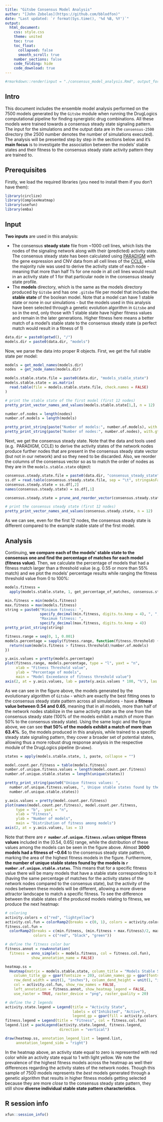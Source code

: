 ```yaml
---
title: "Gitsbe Consensus Model Analysis"
author: "[John Zobolas](https://github.com/bblodfon)"
date: "Last updated: `r format(Sys.time(), '%d %B, %Y')`"
output:
  html_document:
    css: style.css
    theme: united
    toc: true
    toc_float: 
      collapsed: false
      smooth_scroll: true
    number_sections: false
    code_folding: hide
    code_download: true
---
```


```r
#rmarkdown::render(input = "./consensus_model_analysis.Rmd", output_format = "html_document", output_dir = "../../docs/consensus-2500/")
```

## Intro {-}

This document includes the ensemble model analysis performed on the 7500 
models generated by the `Gitsbe` module when running the DrugLogics 
computational pipeline for finding synergistic drug combinations. All these 
models were trained towards a consensus steady state signaling pattern. The 
input for the simulations and the output data are in the `consensus-2500` 
directory (the 2500 number denotes the number of simulations executed). The 
analysis will be presented step by step in the sections below and it's **main
focus** is to investigate the association between the models' stable states and 
their fitness to the consensus steady state activity pattern they are trained to.

## Prerequisites {-}

Firstly, we load the required libraries (you need to install them if you don't
have them):
```r
library(circlize)
library(ComplexHeatmap)
library(usefun)
library(emba)
```

## Input {-}

**Two inputs** are used in this analysis:

- The consensus **steady state** file from ~1000 cell lines, which lists the 
nodes of the signaling network along with their (predicted) activity state. The
consensus steady state has been calculated using 
[PARADIGM](https://doi.org/10.1093/bioinformatics/btq182) with the gene 
expression and CNV data from all cell lines of the 
[CCLE](https://www.sevenbridges.com/ccle/), while the majority rule was used to 
derive the activity state of each node - meaning that 
more than half 1's for one node in all cell lines would result in an activity 
state of 1 for that particular node in the consensus steady state profile.
- The **models** directory, which is the same as the models directory produced 
by `Gitsbe` and has one `.gitsbe` file per model that includes the **stable 
state** of the boolean model. Note that a model can have 1 stable state or none 
in our simulations - but the models used in this analysis have been selected 
through a genetic evolution algorithm in `Gitsbe` and so in the end, only those 
with 1 stable state have higher fitness values and remain in the later 
generations. Higher fitness here means a better match of a model's stable state
to the consensus steady state (a perfect match would result in a fitness of 1)
```r
data.dir = paste0(getwd(), "/")
models.dir = paste0(data.dir, "models")
```
Now, we parse the data into proper R objects. First, we get the full stable 
state per model:
```r
models = get_model_names(models.dir)
nodes  = get_node_names(models.dir)

models.stable.state.file = paste0(data.dir, "models_stable_state")
models.stable.state = as.matrix(
  read.table(file = models.stable.state.file, check.names = FALSE)
)

# print the stable state of the first model (first 12 nodes)
pretty_print_vector_names_and_values(models.stable.state[1,], n = 12)
```

```r
number.of.nodes = length(nodes)
number.of.models = length(models)

pretty_print_string(paste("Number of models:", number.of.models), with.gt = TRUE)
pretty_print_string(paste("Number of nodes:", number.of.nodes), with.gt = TRUE)
```

Next, we get the consensus steady state. Note that the data and tools used (e.g. 
PARADIGM, CCLE) to derive the activity states of the network nodes produce further 
nodes that are present in the consensus steady state vector (but not in our 
network) and so they need to be discarded. Also, we reorder the columns of the 
consensus vector so as to match the order of nodes as they are in the 
`models.stable.state` object:
```r
consensus.steady.state.file = paste0(data.dir, "consensus_steady_state")
ss.df = read.table(consensus.steady.state.file, sep = "\t", stringsAsFactors = FALSE)
consensus.steady.state = ss.df[,2]
names(consensus.steady.state) = ss.df[,1]

consensus.steady.state = prune_and_reorder_vector(consensus.steady.state, nodes)

# print the consensus steady state (first 12 nodes)
pretty_print_vector_names_and_values(consensus.steady.state, n = 12)
```

As we can see, even for the first 12 nodes, the consensus steady state is 
different compared to the example stable state of the first model.

## Analysis {-}

Continuing, **we compare each of the models' stable state to the consensus one and 
find the percentage of matches for each model (fitness value)**. Then, we 
calculate the percentage of models that had a fitness match larger than
a threshold value (e.g. $0.55$ or more than $55\%$ match) and we plot the models' 
percentage results while ranging the fitness threshold value from 0 to $100\%$:
```r
models.fitness = 
  apply(models.stable.state, 1, get_percentage_of_matches, consensus.steady.state)

min.fitness = min(models.fitness)
max.fitness = max(models.fitness)
string = paste0("Minimum fitness: ", 
                specify_decimal(min.fitness, digits.to.keep = 4), ", ", 
                "Maximum fitness: ", 
                specify_decimal(max.fitness, digits.to.keep = 4))
pretty_print_string(string)
```

```r
fitness.range = seq(0, 1, 0.001)
models.percentage = sapply(fitness.range, function(fitness.threshold) {
  return(sum(models.fitness > fitness.threshold)/number.of.models)
})

y.axis.values = pretty(models.percentage)
plot(fitness.range, models.percentage, type = "l", yaxt = "n",
     xlab = "Fitness Threshold value",
     ylab = "Percentage of models",
     main = "Model Exceedance of fitness threshold value")
axis(2, at = y.axis.values, lab = paste(y.axis.values * 100, "%"), las = 1)
```

As we can see in the figure above, the models generated by the evolutionary 
algorithm of `Gitsbe` - which are exactly the best fitting ones to the consensus
steady state pattern across all simulations - have a **fitness value between 
0.54 and 0.65**, meaning that in all models, more than half of the network nodes
stabilize in the same activity state as the one from the consensus steady state 
(100% of the models exhibit a match of more than 50% to the consensus steady 
state). Using the same logic and the figure above, we can see **that 50% of the 
models exhibit a match of more than 63.4%**. So, the models produced in this 
analysis, while trained to a specific steady state signaling pattern, they cover
a broader set of potential states, allowing thus a more robust drug response 
analysis in the respective module of the DrugLogics pipeline (`Drabme`).

```r
states = apply(models.stable.state, 1, paste, collapse = "")

model.count.per.fitness = table(models.fitness)
number.of.unique.fitness.values = length(model.count.per.fitness)
number.of.unique.stable.states = length(unique(states))

pretty_print_string(paste0("Unique fitness values: ", 
  number.of.unique.fitness.values, ", Unique stable states found by the models: ", 
  number.of.unique.stable.states))

y.axis.values = pretty(model.count.per.fitness)
plot(names(model.count.per.fitness), model.count.per.fitness, 
     type = "b",  yaxt = "n",
     xlab = "Fitness",
     ylab = "Number of models",
     main = "Distribution of fitness among models")
axis(2, at = y.axis.values, las = 1)
```

Note that there are **`r number.of.unique.fitness.values` unique fitness values** 
included in the [0.54, 0.65] range, while the distribution of these values among 
the models can be seen in the figure above. Almost **3000 models had a fitness 
of ~0.64** to the consensus steady state pattern, marking the area of the highest 
fitness models in the figure. Furthermore, **the number of unique stable states 
found by the models is `r number.of.unique.stable.states`**. This means that for 
a specific fitness value there will be many models that have a stable state 
corresponding to it (having the same percentage of matches for the activity 
states of the network nodes compared to the consensus state), but the activity 
of the nodes between these models will be different, allowing a more diverse 
attractor landscape to match a specific fitness. To see the difference between 
the stable states of the produced models relating to fitness, we produce the 
next heatmap:

```r
# coloring
activity.colors = c("red", "lightyellow")
activity.col.fun = colorRamp2(breaks = c(0, 1), colors = activity.colors)
fitness.col.fun = 
  colorRamp2(breaks = c(min.fitness, (min.fitness + max.fitness)/2, max.fitness), 
             colors = c("red", "black", "green"))

# define the fitness color bar
fitness.annot = rowAnnotation(
  fitness = anno_simple(x = models.fitness, col = fitness.col.fun), 
            show_annotation_name = FALSE)

heatmap.ss = 
  Heatmap(matrix = models.stable.state, column_title = "Models Stable States",
    column_title_gp = gpar(fontsize = 20), column_names_gp = gpar(fontsize = 4),
    row_dend_width = unit(1, "inches"), column_dend_height = unit(1, "inches"),
    col = activity.col.fun, show_row_names = FALSE,
    left_annotation = fitness.annot, show_heatmap_legend = FALSE,
    use_raster = TRUE, raster_device = "png", raster_quality = 20)

# define the 2 legends
activity.state.legend = Legend(title = "Activity State",
                               labels = c("Inhibited", "Active"),
                               legend_gp = gpar(fill = activity.colors))
fitness.legend = Legend(title = "Fitness", col = fitness.col.fun)
legend.list = packLegend(activity.state.legend, fitness.legend, 
                         direction = "vertical")

draw(heatmap.ss, annotation_legend_list = legend.list, 
     annotation_legend_side = "right")
```

In the heatmap above, an activity state equal to zero is represented with red 
color while an activity state equal to 1 with light yellow. We note the prevalence of 
the highest fitness models across the heatmap as well their differences regarding
the activity states of the network nodes. Though this sample of 7500 models 
represents the *best* models generated through a genetic algorithm that results 
in higher fitness models getting selected because they are more *close* to the 
consensus steady state pattern, they still show **diverse individual stable state 
pattern characteristics**.

## R session info {-}

```r
xfun::session_info()
```